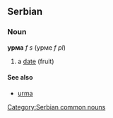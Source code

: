 ==Serbian==
===Noun===
'''урма''' ''f s'' (урме ''f pl'')
#a [[date]] (fruit)
====See also====
*[[urma]]
[[Category:Serbian common nouns]]